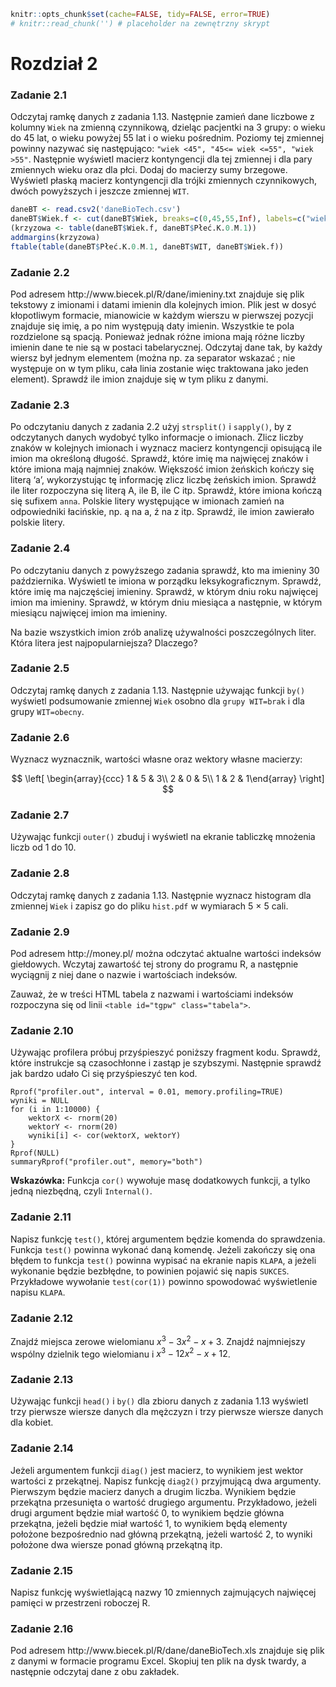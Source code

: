 ```r
knitr::opts_chunk$set(cache=FALSE, tidy=FALSE, error=TRUE)
# knitr::read_chunk('') # placeholder na zewnętrzny skrypt
```

Rozdział 2
========================================================

### Zadanie 2.1

Odczytaj ramkę danych z zadania 1.13. Następnie zamień dane liczbowe
z kolumny `Wiek` na zmienną czynnikową, dzieląc pacjentki na 3 grupy: o wieku
do 45 lat, o wieku powyżej 55 lat i o wieku pośrednim. Poziomy tej zmiennej
powinny nazywać się następująco: `"wiek <45", "45<= wiek <=55",
"wiek >55"`. Następnie wyświetl macierz kontyngencji dla tej zmiennej i dla
pary zmiennych wieku oraz dla płci. Dodaj do macierzy sumy brzegowe.
Wyświetl płaską macierz kontyngencji dla trójki zmiennych czynnikowych,
dwóch powyższych i jeszcze zmiennej `WIT`.

```r
daneBT <- read.csv2('daneBioTech.csv')
daneBT$Wiek.f <- cut(daneBT$Wiek, breaks=c(0,45,55,Inf), labels=c("wiek <45", "45<= wiek <=55", "wiek >55"))
(krzyzowa <- table(daneBT$Wiek.f, daneBT$Płeć.K.0.M.1))
addmargins(krzyzowa)
ftable(table(daneBT$Płeć.K.0.M.1, daneBT$WIT, daneBT$Wiek.f))
```

### Zadanie 2.2

Pod adresem http://www.biecek.pl/R/dane/imieniny.txt znajduje się
plik tekstowy z imionami i datami imienin dla kolejnych imion. Plik jest
w dosyć kłopotliwym formacie, mianowicie w każdym wierszu w pierwszej
pozycji znajduje się imię, a po nim występują daty imienin. Wszystkie te
pola rozdzielone są spacją. Ponieważ jednak różne imiona mają różne liczby
imienin dane te nie są w postaci tabelarycznej. Odczytaj dane tak, by każdy
wiersz był jednym elementem (można np. za separator wskazać ; nie występuje
on w tym pliku, cała linia zostanie więc traktowana jako jeden element).
Sprawdź ile imion znajduje się w tym pliku z danymi.


### Zadanie 2.3

Po odczytaniu danych z zadania 2.2 użyj `strsplit()` i `sapply()`, by z odczytanych
danych wydobyć tylko informacje o imionach. Zlicz liczby znaków w
kolejnych imionach i wyznacz macierz kontyngencji opisującą ile imion ma
określoną długość. Sprawdź, które imię ma najwięcej znaków i które imiona
mają najmniej znaków. Większość imion żeńskich kończy się literą 'a', 
wykorzystując tę informację zlicz liczbę żeńskich imion. Sprawdź ile liter rozpoczyna się
literą A, ile B, ile C itp. Sprawdź, które imiona kończą się sufixem `anna`. 
Polskie litery występujące w imionach zamień na odpowiedniki
łacińskie, np. ą na a, ź na z itp. Sprawdź, ile imion zawierało polskie litery.

### Zadanie 2.4

Po odczytaniu danych z powyższego zadania sprawdź, kto ma imieniny 30
października. Wyświetl te imiona w porządku leksykograficznym. Sprawdź, 
które imię ma najczęściej imieniny. Sprawdź, w którym dniu roku najwięcej
imion ma imieniny. Sprawdź, w którym dniu miesiąca a następnie, w którym
miesiącu najwięcej imion ma imieniny.

Na bazie wszystkich imion zrób analizę używalności poszczególnych liter.
Która litera jest najpopularniejsza? Dlaczego?

### Zadanie 2.5

Odczytaj ramkę danych z zadania 1.13. Następnie używając funkcji `by()` wyświetl
podsumowanie zmiennej `Wiek` osobno dla `grupy WIT=brak` i dla grupy
`WIT=obecny`.

### Zadanie 2.6

Wyznacz wyznacznik, wartości własne oraz wektory własne macierzy:

$$
\left[ \begin{array}{ccc}
1 & 5 & 3\\
2 & 0 & 5\\
1 & 2 & 1\end{array} \right]
$$

### Zadanie 2.7

Używając funkcji `outer()` zbuduj i wyświetl na ekranie tabliczkę mnożenia
liczb od 1 do 10.

### Zadanie 2.8

Odczytaj ramkę danych z zadania 1.13. Następnie wyznacz histogram dla
zmiennej `Wiek` i zapisz go do pliku `hist.pdf` w wymiarach 5 × 5 cali.

### Zadanie 2.9

Pod adresem http://money.pl/ można odczytać aktualne wartości indeksów
giełdowych. Wczytaj zawartość tej strony do programu R, a następnie
wyciągnij z niej dane o nazwie i wartościach indeksów.

Zauważ, że w treści HTML tabela z nazwami i wartościami indeksów rozpoczyna
się od linii `<table id="tgpw" class="tabela">`.

### Zadanie 2.10

Używając profilera próbuj przyśpieszyć poniższy fragment kodu. Sprawdź,
które instrukcje są czasochłonne i zastąp je szybszymi. Następnie sprawdź
jak bardzo udało Ci się przyśpieszyć ten kod.

```
Rprof("profiler.out", interval = 0.01, memory.profiling=TRUE)
wyniki = NULL
for (i in 1:10000) {
	wektorX <- rnorm(20)
	wektorY <- rnorm(20)
	wyniki[i] <- cor(wektorX, wektorY)
}
Rprof(NULL)
summaryRprof("profiler.out", memory="both")
```

**Wskazówka:** Funkcja `cor()` wywołuje masę dodatkowych funkcji, a tylko jedną niezbędną, czyli `Internal()`.

### Zadanie 2.11

Napisz funkcję `test()`, której argumentem będzie komenda do sprawdzenia.
Funkcja `test()` powinna wykonać daną komendę. Jeżeli zakończy się
ona błędem to funkcja `test()` powinna wypisać na ekranie napis `KLAPA`,
a jeżeli wykonanie będzie bezbłędne, to powinien pojawić się napis `SUKCES`.
Przykładowe wywołanie `test(cor(1))` powinno spowodować wyświetlenie
napisu `KLAPA`.

### Zadanie 2.12

Znajdź miejsca zerowe wielomianu $x^3 − 3x^2 − x + 3$. Znajdź najmniejszy
wspólny dzielnik tego wielomianu i $x^3 − 12x^2 − x + 12$.

### Zadanie 2.13

Używając funkcji `head()` i `by()` dla zbioru danych z zadania 1.13 wyświetl
trzy pierwsze wiersze danych dla mężczyzn i trzy pierwsze wiersze danych
dla kobiet.

### Zadanie 2.14

Jeżeli argumentem funkcji `diag()` jest macierz, to wynikiem jest wektor wartości
z przekątnej. Napisz funkcję `diag2()` przyjmującą dwa argumenty. Pierwszym
będzie macierz danych a drugim liczba. Wynikiem będzie przekątna
przesunięta o wartość drugiego argumentu. Przykładowo, jeżeli drugi argument
będzie miał wartość 0, to wynikiem będzie główna przekątna, jeżeli
będzie miał wartość 1, to wynikiem będą elementy położone bezpośrednio
nad główną przekątną, jeżeli wartość 2, to wyniki położone dwa wiersze ponad
główną przekątną itp.

### Zadanie 2.15

Napisz funkcję wyświetlającą nazwy 10 zmiennych zajmujących najwięcej
pamięci w przestrzeni roboczej R.

### Zadanie 2.16

Pod adresem http://www.biecek.pl/R/dane/daneBioTech.xls znajduje
się plik z danymi w formacie programu Excel. Skopiuj ten plik na dysk twardy,
a następnie odczytaj dane z obu zakładek.